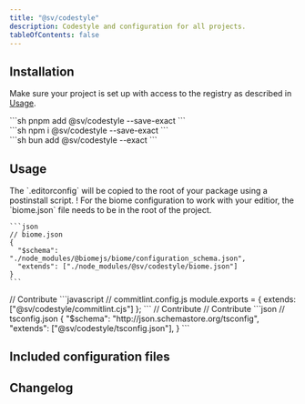 ```yaml
---
title: "@sv/codestyle"
description: Codestyle and configuration for all projects.
tableOfContents: false
---
```



## Installation

Make sure your project is set up with access to the registry as described in [Usage](/sv-frontend-library/mono/usage#configure-package-registry).

<Command>
  <div slot="pnpm">
    ```sh
    pnpm add @sv/codestyle --save-exact
    ```
  </div>
  <div slot="npm">
    ```sh
    npm i @sv/codestyle --save-exact
    ```
  </div>
  <div slot="bun">
    ```sh
    bun add @sv/codestyle --exact
    ```
  </div>
</Command>

## Usage

<Tabs>
  <TabItem label="editorconfig">
    The `.editorconfig` will be copied to the root of your package using a postinstall script.
  </TabItem>
  <TabItem label="biome">
    ! For the biome configuration to work with your editior, the `biome.json` file needs to be in the root of the project.

    ```json
    // biome.json
    {
      "$schema": "./node_modules/@biomejs/biome/configuration_schema.json",
      "extends": ["./node_modules/@sv/codestyle/biome.json"]
    }
    ```
  </TabItem>
  <TabItem label="prettier">
    // Contribute
  </TabItem>
  <TabItem label="commitlint">
    ```javascript
    // commitlint.config.js
    module.exports = {
      extends: ["@sv/codestyle/commitlint.cjs"]
    };
    ```
  </TabItem>
  <TabItem label="eslint">
    // Contribute
  </TabItem>
  <TabItem label="stylelint">
    // Contribute
  </TabItem>
  <TabItem label="tsconfig">
    ```json
    // tsconfig.json
    {
      "$schema": "http://json.schemastore.org/tsconfig",
      "extends": ["@sv/codestyle/tsconfig.json"],
    }
    ```
  </TabItem>
</Tabs>


## Included configuration files

<Tabs>
  <TabItem label=".editorconfig">
    <File file="../packages/codestyle/.editorconfig" />
  </TabItem>
  <TabItem label="biome.json">
    <File file="../packages/codestyle/biome.json" />
  </TabItem>
  <TabItem label=".prettierrc.json">
    <File file="../packages/codestyle/.prettierrc.json" />
  </TabItem>
  <TabItem label="commitlint.cjs">
    <File file="../packages/codestyle/commitlint.cjs" />
  </TabItem>
  <TabItem label="eslint.json">
    <File file="../packages/codestyle/eslint.json" />
  </TabItem>
  <TabItem label="stylelint.config.cjs">
    <File file="../packages/codestyle/stylelint.config.cjs" />
  </TabItem>
  <TabItem label="tsconfig.json">
    <File file="../packages/codestyle/tsconfig.json" />
  </TabItem>
</Tabs>

## Changelog

<Changelog />
